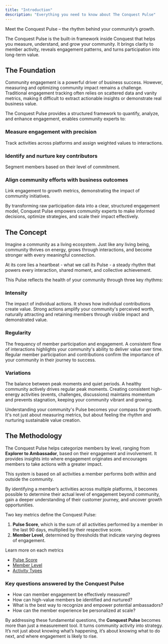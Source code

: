 ```yaml
---
title: "Introduction"
description: "Everything you need to know about The Conquest Pulse"
---
```


Meet the Conquest Pulse – the rhythm behind your community’s growth.

The Conquest Pulse is the built-in framework inside Conquest that helps you measure, understand, and grow your community. It brings clarity to member activity, reveals engagement patterns, and turns participation into long-term value.


## The Foundation

Community engagement is a powerful driver of business success. However, measuring and optimizing community impact remains a challenge. Traditional engagement tracking often relies on scattered data and vanity metrics, making it difficult to extract actionable insights or demonstrate real business value.

The Conquest Pulse provides a structured framework to quantify, analyze, and enhance engagement, enables community experts to:


### Measure engagement with precision

Track activities across platforms and assign weighted values to interactions.


### Identify and nurture key contributors

Segment members based on their level of commitment.


### Align community efforts with business outcomes

Link engagement to growth metrics, demonstrating the impact of community initiatives.

By transforming raw participation data into a clear, structured engagement model, Conquest Pulse empowers community experts to make informed decisions, optimize strategies, and scale their impact effectively.


## The Concept

Imagine a community as a living ecosystem. Just like any living being, community thrives on energy, grows through interactions, and become stronger with every meaningful connection.

At its core lies a heartbeat - what we call its Pulse - a steady rhythm that powers every interaction, shared moment, and collective achievement.

This Pulse reflects the health of your community through three key rhythms:


### Intensity

The impact of individual actions. It shows how individual contributions create value. Strong actions amplify your community's perceived worth, naturally attracting and retaining members through visible impact and demonstrated value.


### Regularity

The frequency of member participation and engagement. A consistent flow of interactions highlights your community's ability to deliver value over time. Regular member participation and contributions confirm the importance of your community in their journey to success.


### Variations

The balance between peak moments and quiet periods. A healthy community actively drives regular peak moments. Creating consistent high-energy activities (events, challenges, discussions) maintains momentum and prevents stagnation, keeping your community vibrant and growing.

Understanding your community's Pulse becomes your compass for growth. It's not just about measuring metrics, but about feeling the rhythm and nurturing sustainable value creation.


## The Methodology

The Conquest Pulse helps categorize members by level, ranging from **Explorer to Ambassador**, based on their engagement and involvement. It provides insights into where engagement originates and encourages members to take actions with a greater impact.

This system is based on all activities a member performs both within and outside the community.

By identifying a member’s activities across multiple platforms, it becomes possible to determine their actual level of engagement beyond community, gain a deeper understanding of their customer journey, and uncover growth opportunities.

Two key metrics define the Conquest Pulse: 

1. **Pulse Score**, which is the sum of all activities performed by a member in the last 90 days, multiplied by their respective score.
2. **Member Level**, determined by thresholds that indicate varying degrees of engagement.

Learn more on each metrics

- [Pulse Score](/conquest-pulse/pulse-score)
- [Member Level](/conquest-pulse/member-level)
- [Activity Types](/conquest-pulse/activity-types)

### Key questions answered by the Conquest Pulse

- How can member engagement be effectively measured?
- How can high-value members be identified and nurtured?
- What is the best way to recognize and empower potential ambassadors?
- How can the member experience be personalized at scale?

By addressing these fundamental questions, the **Conquest Pulse** becomes more than just a measurement tool. It turns community activity into strategy. It’s not just about knowing what’s happening, it’s about knowing what to do next, and where engagement is likely to rise.